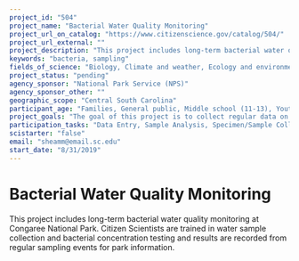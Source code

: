 ```yaml
---
project_id: "504"
project_name: "Bacterial Water Quality Monitoring"
project_url_on_catalog: "https://www.citizenscience.gov/catalog/504/"
project_url_external: ""
project_description: "This project includes long-term bacterial water quality monitoring at Congaree National Park. Citizen Scientists are trained in water sample collection and bacterial concentration testing and results are recorded from regular sampling events for park information."
keywords: "bacteria, sampling"
fields_of_science: "Biology, Climate and weather, Ecology and environment, Ocean/water and marine"
project_status: "pending"
agency_sponsor: "National Park Service (NPS)"
agency_sponsor_other: ""
geographic_scope: "Central South Carolina"
participant_age: "Families, General public, Middle school (11-13), Youth/teen (up to 17)"
project_goals: "The goal of this project is to collect regular data on bacterial concentrations in park waters in order to identify contamination concerns and track concentration trends."
participation_tasks: "Data Entry, Sample Analysis, Specimen/Sample Collection"
scistarter: "false"
email: "sheamm@email.sc.edu"
start_date: "8/31/2019"
---
```


# Bacterial Water Quality Monitoring

This project includes long-term bacterial water quality monitoring at Congaree National Park. Citizen Scientists are trained in water sample collection and bacterial concentration testing and results are recorded from regular sampling events for park information.
